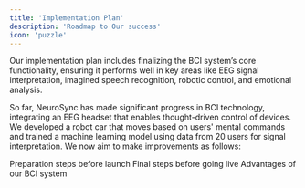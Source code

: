 ```yaml
---
title: 'Implementation Plan'
description: 'Roadmap to Our success'
icon: 'puzzle'
---
```


Our implementation plan includes finalizing the BCI system’s core functionality, 
ensuring it performs well in key areas like EEG signal interpretation, imagined speech recognition, robotic control, and emotional analysis.

So far, NeuroSync has made significant progress in BCI technology, integrating an EEG headset that enables thought-driven control of devices. 
We developed a robot car that moves based on users' mental commands and trained a machine learning model using data from 20 users for signal interpretation.
We now aim to make improvements as follows:

<CardGroup cols={2}>
  <Card
    title="Pre-Launch"
    icon="pen-to-square"
    href="/essentials/prelaunch"
    >
    Preparation steps before launch
  </Card>
  <Card
    title="Launch Preparations"
    icon="image"
    href="/essentials/Launch-Prep"
  >  Final steps before going live
  </Card>
  <Card
    title="Benefits"
    icon="image"
    href="/essentials/benefits"
  >  Advantages of our BCI system
  </Card>
</CardGroup>

